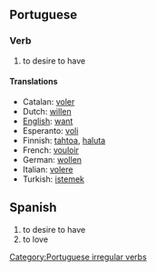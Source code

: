 ==Portuguese==
===Verb===
# to desire to have

====Translations====
*Catalan: [[voler]]
*Dutch: [[willen]]
*[[English]]: [[want]]
*Esperanto: [[voli]]
*Finnish: [[tahtoa]], [[haluta]]
*French: [[vouloir]]
*German: [[wollen]]
*Italian: [[volere]]
*Turkish: [[istemek]]

[[Category:Portuguese irregular verbs]]

==Spanish==
#to desire to have
#to love